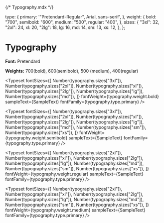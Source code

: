 {/* Typography.mdx */}


<Meta title="Design/Typography" />

  type: {
    primary: '"Pretendard-Regular", Arial, sans-serif',
  },
  weight: {
    bold: "700",
    semibold: "600",
    medium: "500",
    regular: "400",
  },
  sizes: {
    "3xl": 32,
    "2xl": 24,
    xl: 20,
    "2lg": 18,
    lg: 16,
    md: 14,
    sm: 13,
    xs: 12,
  },
};


# Typography

**Font:** Pretendard

**Weights:** 700(bold), 600(semibold), 500 (medium), 400(regular)

<Typeset
  fontSizes={[
    Number(typography.sizes["3xl"]),
    Number(typography.sizes["2xl"]),
    Number(typography.sizes["xl"]),
    Number(typography.sizes["2lg"]),
    Number(typography.sizes["lg"]),
    Number(typography.sizes["md"]),
  ]}
  fontWeight={typography.weight.bold}
  sampleText={SampleText}
  fontFamily={typography.type.primary}
/>

<Typeset
  fontSizes={[
    Number(typography.sizes["3xl"]),
    Number(typography.sizes["2xl"]),
    Number(typography.sizes["xl"]),
    Number(typography.sizes["2lg"]),
    Number(typography.sizes["lg"]),
    Number(typography.sizes["md"]),
    Number(typography.sizes["sm"]),
    Number(typography.sizes["xs"]),
  ]}
  fontWeight={typography.weight.semibold}
  sampleText={SampleText}
  fontFamily={typography.type.primary}
/>

<Typeset
  fontSizes={[
    Number(typography.sizes["2xl"]),
    Number(typography.sizes["xl"]),
    Number(typography.sizes["2lg"]),
    Number(typography.sizes["lg"]),
    Number(typography.sizes["md"]),
    Number(typography.sizes["sm"]),
    Number(typography.sizes["xs"]),
  ]}
  fontWeight={typography.weight.regular}
  sampleText={SampleText}
  fontFamily={typography.type.primary}
/>

<Typeset
  fontSizes={[
    Number(typography.sizes["2xl"]),
    Number(typography.sizes["xl"]),
    Number(typography.sizes["2lg"]),
    Number(typography.sizes["lg"]),
    Number(typography.sizes["md"]),
    Number(typography.sizes["sm"]),
    Number(typography.sizes["xs"]),
  ]}
  fontWeight={typography.weight.medium}
  sampleText={SampleText}
  fontFamily={typography.type.primary}
/>
